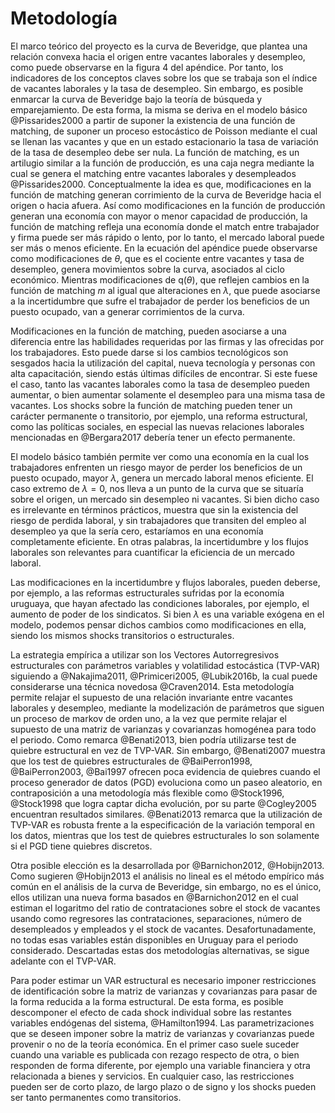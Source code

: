 # Metodología {#metodología}

El marco teórico del proyecto es la curva de Beveridge, que plantea una relación convexa hacia el origen entre vacantes laborales y desempleo, como puede observarse en la figura 4 del apéndice. Por tanto, los indicadores de los conceptos claves sobre los que se trabaja son el índice de vacantes laborales y la tasa de desempleo. Sin embargo, es posible enmarcar la curva de Beveridge bajo la teoría de búsqueda y emparejamiento. De esta forma, la misma se deriva en el modelo básico @Pissarides2000 a partir de suponer la existencia de una función de matching, de suponer un proceso estocástico de Poisson mediante el cual se llenan las vacantes y que en un estado estacionario la tasa de variación de la tasa de desempleo debe ser nula. La función de matching, es un artilugio similar a la función de producción, es una caja negra mediante la cual se genera el matching entre vacantes laborales y desempleados @Pissarides2000\footnote{En esta sección me abstraigo del desarrollo y relación de la curva de Beveridge con la curva de Job Creation}. Conceptualmente la idea es que, modificaciones en la función de matching generan corrimiento de la curva de Beveridge hacia el origen o hacia afuera. Así como modificaciones en la función de producción generan una economía con mayor o menor capacidad de producción, la función de matching refleja una economía donde el match entre trabajador y firma puede ser más rápido o lento, por lo tanto, el mercado laboral puede ser más o menos eficiente. En la ecuación \eqref{eq7} del apéndice puede observarse como modificaciones de $\theta$, que es el cociente entre vacantes y tasa de desempleo, genera movimientos sobre la curva, asociados al ciclo económico. Mientras modificaciones de q($\theta$), que reflejen cambios en la función de matching $m$ al igual que alteraciones en $\lambda$, que puede asociarse a la incertidumbre que sufre el trabajador de perder los beneficios de un puesto ocupado, van a generar corrimientos de la curva.

Modificaciones en la función de matching, pueden asociarse a una diferencia entre las habilidades requeridas por las firmas y las ofrecidas por los trabajadores. Esto puede darse si los cambios tecnológicos son sesgados hacia la utilización del capital, nueva tecnología y personas con alta capacitación, siendo estás últimas difíciles de encontrar. Si este fuese el caso, tanto las vacantes laborales como la tasa de desempleo pueden aumentar, o bien aumentar solamente el desempleo para una misma tasa de vacantes. Los shocks sobre la función de matching pueden tener un carácter permanente o transitorio, por ejemplo, una reforma estructural, como las políticas sociales, en especial las nuevas relaciones laborales mencionadas en @Bergara2017 debería tener un efecto permanente.

El modelo básico también permite ver como una economía en la cual los trabajadores enfrenten un riesgo mayor de perder los beneficios de un puesto ocupado, mayor $\lambda$, genera un mercado laboral menos eficiente. El caso extremo de $\lambda=0$, nos lleva a un punto de la curva que se situaría sobre el origen, un mercado sin desempleo ni vacantes. Si bien dicho caso es irrelevante en términos prácticos, muestra que sin la existencia del riesgo de perdida laboral, y sin trabajadores que transiten del empleo al desempleo ya que la \eqref{eq4} sería cero, estaríamos en una economía completamente eficiente. En otras palabras, la incertidumbre y los flujos laborales son relevantes para cuantificar la eficiencia de un mercado laboral.

Las modificaciones en la incertidumbre y flujos laborales, pueden deberse, por ejemplo, a las reformas estructurales sufridas por la economía uruguaya, que hayan afectado las condiciones laborales, por ejemplo, el aumento de poder de los sindicatos. Si bien $\lambda$ es una variable exógena en el modelo, podemos pensar dichos cambios como modificaciones en ella, siendo los mismos shocks transitorios o estructurales.

<!-- %\section{Estrategia Empírica} -->

<!-- %\subsection{Hipótesis} -->
<!-- %\subsection{SVAR parámetros variables y volatilidad estocástica} -->

La estrategia empírica a utilizar son los Vectores Autorregresivos estructurales con parámetros variables y volatilidad estocástica (TVP-VAR) siguiendo a @Nakajima2011, @Primiceri2005, @Lubik2016b, la cual puede considerarse una técnica novedosa @Craven2014. Esta metodología permite relajar el supuesto de una relación invariante entre vacantes laborales y desempleo, mediante la modelización de parámetros que siguen un proceso de markov de orden uno, a la vez que permite relajar el supuesto de una matriz de varianzas y covarianzas homogénea para todo el periodo. Como remarca @Benati2013, bien podría utilizarse test de quiebre estructural en vez de TVP-VAR. Sin embargo, @Benati2007 muestra que los test de quiebres estructurales de @BaiPerron1998, @BaiPerron2003, @Bai1997 ofrecen poca evidencia de quiebres cuando el proceso generador de datos (PGD) evoluciona como un paseo aleatorio, en contraposición a una metodología más flexible como @Stock1996, @Stock1998 que logra captar dicha evolución, por su parte @Cogley2005 encuentran resultados similares. @Benati2013 remarca que la utilización de TVP-VAR es robusta frente a la especificación de la variación temporal en los datos, mientras que los test de quiebres estructurales lo son solamente si el PGD tiene quiebres discretos.

Otra posible elección es la desarrollada por @Barnichon2012, @Hobijn2013. Como sugieren @Hobijn2013 el análisis no lineal es el método empírico más común en el análisis de la curva de Beveridge, sin embargo, no es el único, ellos utilizan una nueva forma basados en @Barnichon2012 en el cual estiman el logaritmo del ratio de contrataciones sobre el stock de vacantes usando como regresores las contrataciones, separaciones, número de desempleados y empleados y el stock de vacantes. Desafortunadamente, no todas esas variables están disponibles en Uruguay para el periodo considerado. Descartadas estas dos metodologías alternativas, se sigue adelante con el TVP-VAR.


<!-- %\subsection{Identificación} -->

Para poder estimar un VAR estructural es necesario imponer restricciones de identificación sobre la matriz de varianzas y covarianzas para pasar de la forma reducida a la forma estructural. De esta forma, es posible descomponer el efecto de cada shock individual sobre las restantes variables endógenas del sistema, @Hamilton1994. Las parametrizaciones que se deseen imponer sobre la matriz de varianzas y covarianzas puede provenir o no de la teoría económica. En el primer caso suele suceder cuando una variable es publicada con rezago respecto de otra, o bien responden de forma diferente, por ejemplo una variable financiera y otra relacionada a bienes y servicios. En cualquier caso, las restricciones pueden ser de corto plazo, de largo plazo o de signo y los shocks pueden ser tanto permanentes como transitorios. 

<!-- %\section{Resultados} -->

<!-- %\section{Discusión} -->

<!-- %\section{Conclusiones} -->

